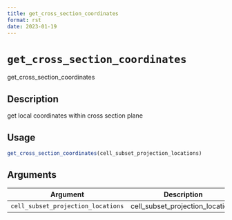```yaml
--- 
title: get_cross_section_coordinates 
format: rst 
date: 2023-01-19 
--- 
```

# `get_cross_section_coordinates`

get_cross_section_coordinates


## Description

get local coordinates within cross section plane


## Usage

```r
get_cross_section_coordinates(cell_subset_projection_locations)
```


## Arguments

Argument      |Description
------------- |----------------
`cell_subset_projection_locations`     |     cell_subset_projection_locations


